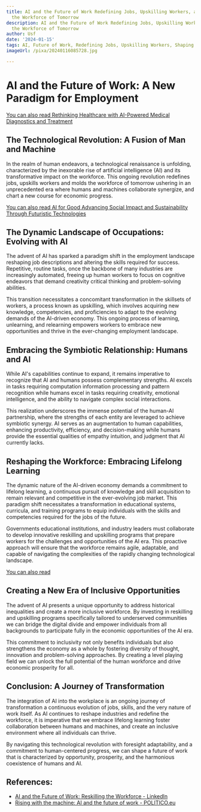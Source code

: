```yaml
---
title: AI and the Future of Work Redefining Jobs, Upskilling Workers, and Shaping
  the Workforce of Tomorrow
description: AI and the Future of Work Redefining Jobs, Upskilling Workers, and Shaping
  the Workforce of Tomorrow
author: Usf
date: '2024-01-15'
tags: AI, Future of Work, Redefining Jobs, Upskilling Workers, Shaping Workforce
imageUrl: /pixa/20240116085728.jpg

---
```

# AI and the Future of Work: A New Paradigm for Employment

[You can also read Rethinking Healthcare with AI-Powered Medical Diagnostics and  Treatment](Rethinking%20Healthcare%20with%20AI-Powered%20Medical%20Diagnostics%20and%20Treatment)


## The Technological Revolution: A  Fusion  of Man and Machine

In the  realm of  human endeavors, a technological renaissance is unfolding, characterized by the inexorable rise  of artificial intelligence (AI) and its transformative impact on the workforce. This ongoing revolution redefines jobs, upskills workers and molds the  workforce of tomorrow ushering in an unprecedented era where humans and machines collaborate synergize, and chart a new course for economic progress.

[You can also  read  AI for Good Advancing  Social Impact and Sustainability Through Futuristic Technologies](AI%20for%20Good%20Advancing%20Social%20Impact%20and%20Sustainability%20Through%20Futuristic%20Technologies)


## The Dynamic Landscape  of Occupations: Evolving with AI

The advent of AI has sparked a  paradigm shift in the employment landscape reshaping job descriptions and  altering the skills required for success. Repetitive, routine tasks, once the backbone of many industries are increasingly automated, freeing up human workers to focus on cognitive endeavors that demand creativity critical thinking and problem-solving abilities.

This transition necessitates a concomitant transformation in the skillsets of workers, a process  known  as upskilling, which involves acquiring new knowledge, competencies, and proficiencies to adapt  to  the evolving demands of  the AI-driven economy. This ongoing process of learning, unlearning,  and relearning empowers workers to  embrace new opportunities and thrive in the  ever-changing employment landscape.

## Embracing the Symbiotic Relationship: Humans and AI

While AI's capabilities continue  to expand,  it remains imperative to recognize that AI and humans possess complementary strengths. AI excels in tasks requiring computation information processing  and  pattern recognition while humans excel in tasks requiring creativity, emotional intelligence, and the ability to navigate complex social interactions.

This  realization underscores the immense potential of the human-AI partnership, where the strengths of each  entity are leveraged to achieve symbiotic synergy. AI serves as an augmentation to human capabilities, enhancing  productivity, efficiency, and decision-making while humans  provide the essential qualities of empathy intuition, and judgment that  AI currently lacks.

## Reshaping the Workforce: Embracing Lifelong Learning

The dynamic nature of the AI-driven economy demands  a  commitment  to lifelong learning, a continuous pursuit of knowledge  and skill acquisition to  remain relevant and competitive  in the ever-evolving job market. This paradigm shift necessitates a transformation in educational  systems, curricula, and training programs to equip individuals with the skills and  competencies required for the  jobs  of the future.

Governments educational institutions, and industry leaders must collaborate to  develop innovative reskilling and upskilling programs that prepare workers for the challenges and opportunities of the AI era. This proactive approach will ensure that the workforce remains agile, adaptable, and capable of navigating the complexities of the  rapidly changing technological landscape.

[You can also read ]()


## Creating a New Era of  Inclusive Opportunities

The advent of AI presents  a unique opportunity  to address historical inequalities and create a more inclusive workforce.  By investing in reskilling and upskilling programs  specifically tailored to underserved communities we can bridge the digital divide and empower individuals from all backgrounds to participate  fully in the economic opportunities of the AI era.

This commitment to inclusivity not only  benefits individuals but also strengthens the economy as a whole by fostering diversity of thought, innovation and problem-solving approaches. By creating a level playing field we can  unlock  the full potential of the human workforce and drive economic prosperity for all.

##  Conclusion: A  Journey  of Transformation

The integration  of  AI into the workplace is an ongoing journey of transformation a continuous evolution of jobs, skills, and the very nature of work itself. As AI continues to reshape industries and redefine the workforce, it is imperative that we embrace  lifelong learning foster collaboration between humans and machines, and create an  inclusive environment  where all individuals  can thrive.

By navigating this technological revolution with foresight adaptability, and a commitment to human-centered  progress, we can shape a future of work that is characterized by opportunity, prosperity, and the harmonious coexistence of  humans and  AI.

## References:
- [AI and the Future of Work: Reskilling the Workforce - LinkedIn](https://www.linkedin.com/pulse/ai-future-work-reskilling-workforce-nicolas-babin-ypene?trk=article-ssr-frontend-pulse_more-articles_related-content-card)
- [Rising with the machine: AI and the future of work - POLITICO.eu](https://www.politico.eu/sponsored-content/rising-with-the-machine-ai-and-the-future-of-work/)
